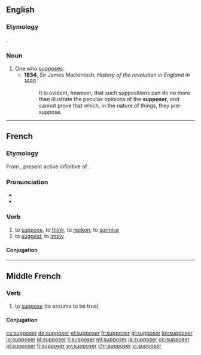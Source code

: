 ==English==

===Etymology===
{{suffix|suppose|er}}.

===Noun===
{{en-noun}}

# One who [[suppose]]s.
#* '''1834''', Sir James Mackintosh, ''History of the revolution in England in 1688''
#*: It is evident, however, that such suppositions can do no more than illustrate the peculiar opinions of the '''supposer''', and cannot prove that which, in the nature of things, they pre-suppose.

----

==French==

===Etymology===
From {{etyl|la|fr}} {{term|supponere|suppōnere|lang=la}}, present active infinitive of {{term|suppono|suppōnō|lang=la}}.

===Pronunciation===
* {{IPA|/sy.po.ze/|lang=fr}}
* {{audio|Fr-supposer.ogg|Audio}}

===Verb===
{{fr-verb}}

# to [[suppose]], to [[think]], to [[reckon]], to [[surmise]]
# to [[suggest]], to [[imply]]

====Conjugation====
{{fr-conj-er|suppos|avoir}}

----

==Middle French==

===Verb===
{{head|frm|verb}}

# to [[suppose]] (to assume to be true)

====Conjugation====
{{frm-conj-er|suppos}}

[[cs:supposer]]
[[de:supposer]]
[[el:supposer]]
[[fr:supposer]]
[[gl:supposer]]
[[ko:supposer]]
[[io:supposer]]
[[id:supposer]]
[[li:supposer]]
[[ml:supposer]]
[[ja:supposer]]
[[oc:supposer]]
[[pl:supposer]]
[[fi:supposer]]
[[sv:supposer]]
[[chr:supposer]]
[[vi:supposer]]
